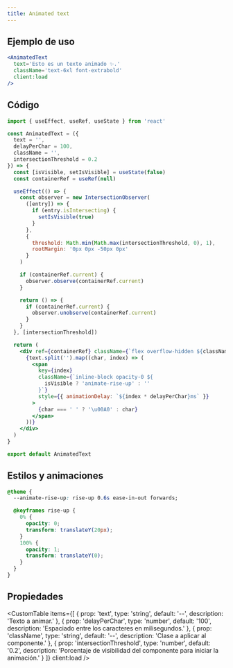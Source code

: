 ```yaml
---
title: Animated text
---
```



<div className='flex items-center justify-center mx-auto not-prose'>
  <Alert
    title='Pista'
    content='Recarga la página para ver el efecto del componente 👀.'
    type='default'
    styleVariant='bordered'
    client:load
  />
</div>

<div className='flex flex-col items-center justify-center my-40 not-prose'>
  <ResetWrapper client:load>
    <AnimatedText
      text='Esto es un texto animado ✨.'
      className='text-6xl font-extrabold'
      client:load
    />
  </ResetWrapper>
</div>

## Ejemplo de uso

<CodeBlock client:load>

```jsx
<AnimatedText
  text='Esto es un texto animado ✨.'
  className='text-6xl font-extrabold'
  client:load
/>
```

</CodeBlock>

## Código

<CodeBlock client:load>

```jsx
import { useEffect, useRef, useState } from 'react'

const AnimatedText = ({
  text = '',
  delayPerChar = 100,
  className = '',
  intersectionThreshold = 0.2
}) => {
  const [isVisible, setIsVisible] = useState(false)
  const containerRef = useRef(null)

  useEffect(() => {
    const observer = new IntersectionObserver(
      ([entry]) => {
        if (entry.isIntersecting) {
          setIsVisible(true)
        }
      },
      {
        threshold: Math.min(Math.max(intersectionThreshold, 0), 1),
        rootMargin: '0px 0px -50px 0px'
      }
    )

    if (containerRef.current) {
      observer.observe(containerRef.current)
    }

    return () => {
      if (containerRef.current) {
        observer.unobserve(containerRef.current)
      }
    }
  }, [intersectionThreshold])

  return (
    <div ref={containerRef} className={`flex overflow-hidden ${className}`}>
      {text.split('').map((char, index) => (
        <span
          key={index}
          className={`inline-block opacity-0 ${
            isVisible ? 'animate-rise-up' : ''
          }`}
          style={{ animationDelay: `${index * delayPerChar}ms` }}
        >
          {char === ' ' ? '\u00A0' : char}
        </span>
      ))}
    </div>
  )
}

export default AnimatedText
```

</CodeBlock>

## Estilos y animaciones

<CodeBlock client:load>

```css
@theme {
  --animate-rise-up: rise-up 0.6s ease-in-out forwards;

  @keyframes rise-up {
    0% {
      opacity: 0;
      transform: translateY(20px);
    }
    100% {
      opacity: 1;
      transform: translateY(0);
    }
  }
}
```

</CodeBlock>

## Propiedades

<CustomTable
  items={[
    {
      prop: 'text',
      type: 'string',
      default: '--',
      description: 'Texto a animar.'
    },
    {
      prop: 'delayPerChar',
      type: 'number',
      default: '100',
      description: 'Espaciado entre los caracteres en milisegundos.'
    },
    {
      prop: 'className',
      type: 'string',
      default: '--',
      description: 'Clase a aplicar al componente.'
    },
    {
      prop: 'intersectionThreshold',
      type: 'number',
      default: '0.2',
      description:
        'Porcentaje de visibilidad del componente para iniciar la animación.'
    }
  ]}
  client:load
/>

